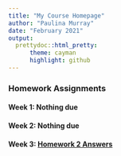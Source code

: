 ```yaml
---
title: "My Course Homepage"
author: "Paulina Murray"
date: "February 2021"
output: 
  prettydoc::html_pretty:
      theme: cayman
      highlight: github
---
```


### Homework Assignments

#### Week 1: **Nothing due**

#### Week 2: **Nothing due**

#### Week 3: [Homework 2 Answers](Homework_02.html)
